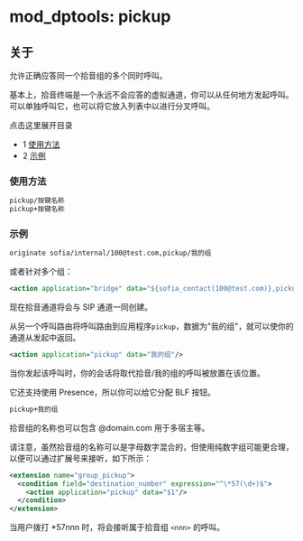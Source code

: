 # mod_dptools: pickup

## 关于

允许正确应答同一个拾音组的多个同时呼叫。

基本上，拾音终端是一个永远不会应答的虚拟通道，你可以从任何地方发起呼叫。可以单独呼叫它，也可以将它放入列表中以进行分叉呼叫。

点击这里展开目录

* 1 [使用方法](#使用方法)
* 2 [示例](#示例)

### 使用方法

```xml
pickup/按键名称
pickup+按键名称
```

### 示例

```xml
originate sofia/internal/100@test.com,pickup/我的组
```

或者针对多个组：

```xml
<action application="bridge" data="${sofia_contact(100@test.com)},pickup/我的组,pickup/我的组2"/>
```

现在拾音通道将会与 SIP 通道一同创建。

从另一个呼叫路由将呼叫路由到应用程序`pickup`，数据为"我的组"，就可以使你的通道从发起中返回。

```xml
<action application="pickup" data="我的组"/>
```

当你发起该呼叫时，你的会话将取代拾音/我的组的呼叫被放置在该位置。

它还支持使用 Presence，所以你可以给它分配 BLF 按钮。

```xml
pickup+我的组
```

拾音组的名称也可以包含 @domain.com 用于多宿主等。

请注意，虽然拾音组的名称可以是字母数字混合的，但使用纯数字组可能更合理，以便可以通过扩展号来接听，如下所示：

```xml
<extension name="group_pickup">
  <condition field="destination_number" expression="^\*57(\d+)$">
    <action application="pickup" data="$1"/>
  </condition>
</extension>
```

当用户拨打 \*57nnn 时，将会接听属于拾音组 `<nnn>` 的呼叫。